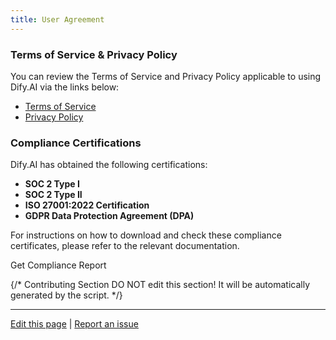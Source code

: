 ```yaml
---
title: User Agreement
---
```



### Terms of Service & Privacy Policy

You can review the Terms of Service and Privacy Policy applicable to using Dify.AI via the links below:

* [Terms of Service](https://dify.ai/terms)
* [Privacy Policy](https://dify.ai/privacy)

### Compliance Certifications

Dify.AI has obtained the following certifications:

* **SOC 2 Type I**
* **SOC 2 Type II**
* **ISO 27001:2022 Certification**
* **GDPR Data Protection Agreement (DPA)**

For instructions on how to download and check these compliance certificates, please refer to the relevant documentation.

<Card title="Get Compliance Report" icon="link" href="/en/policies/agreement/get-compliance-report">
  Get Compliance Report
</Card>

{/*
Contributing Section
DO NOT edit this section!
It will be automatically generated by the script.
*/}

---

[Edit this page](https://github.com/langgenius/dify-docs/edit/main/en/policies/agreement/README.mdx) | [Report an issue](https://github.com/langgenius/dify-docs/issues/new?title=Documentation%20Issue%3A%20&body=%23%23%20Issue%20Description%0A%3C%21--%20Please%20briefly%20describe%20the%20issue%20you%20found%20--%3E%0A%0A%23%23%20Page%20Link%0Ahttps%3A%2F%2Fgithub.com%2Flanggenius%2Fdify-docs%2Fblob%2Fmain%2Fen/policies/agreement%2FREADME.mdx%0A%0A%23%23%20Suggested%20Changes%0A%3C%21--%20If%20you%20have%20specific%20suggestions%20for%20changes%2C%20please%20describe%20them%20here%20--%3E%0A%0A%3C%21--%20Thank%20you%20for%20helping%20improve%20our%20documentation%21%20--%3E)

